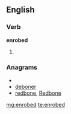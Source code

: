 ==English==

===Verb===
'''enrobed'''

# {{past of|[[enrobe]]}}

===Anagrams===
* {{alphagram|bdeenor}}
* [[deboner#English|deboner]]
* [[redbone#English|redbone]], [[Redbone#English|Redbone]]

[[mg:enrobed]]
[[te:enrobed]]